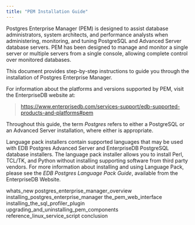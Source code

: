 ```yaml
---
title: "PEM Installation Guide"
---
```




Postgres Enterprise Manager (PEM) is designed to assist database administrators, system architects, and performance analysts when administering, monitoring, and tuning PostgreSQL and Advanced Server database servers. PEM has been designed to manage and monitor a single server or multiple servers from a single console, allowing complete control over monitored databases.

This document provides step-by-step instructions to guide you through the installation of Postgres Enterprise Manager.

For information about the platforms and versions supported by PEM, visit the EnterpriseDB website at:

> <https://www.enterprisedb.com/services-support/edb-supported-products-and-platforms#pem>

Throughout this guide, the term *Postgres* refers to either a PostgreSQL or an Advanced Server installation, where either is appropriate.

Language pack installers contain supported languages that may be used with EDB Postgres Advanced Server and EnterpriseDB PostgreSQL database installers. The language pack installer allows you to install Perl, TCL/TK, and Python without installing supporting software from third party vendors. For more information about installing and using Language Pack, please see the *EDB Postgres Language Pack Guide*, available from the EnterpriseDB Website.

<div class="toctree" data-maxdepth="5">

whats_new postgres_enterprise_manager_overview installing_postgres_enterprise_manager the_pem_web_interface installing_the_sql_profiler_plugin upgrading_and_uninstalling_pem_components reference_linux_service_script conclusion

</div>
